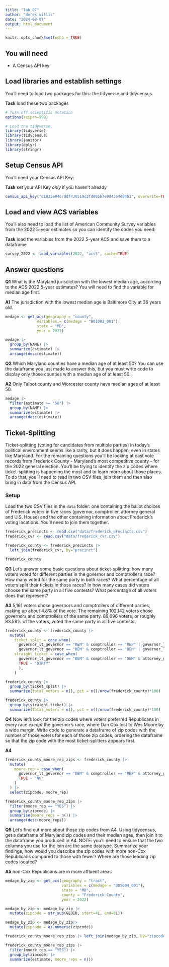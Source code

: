```yaml
---
title: "lab_07"
author: "derek willis"
date: "2024-08-07"
output: html_document
---
```


```r
knitr::opts_chunk$set(echo = TRUE)
```

## You will need

-   A Census API key

## Load libraries and establish settings

You'll need to load two packages for this: the tidyverse and tidycensus.

**Task** load these two packages

```r
# Turn off scientific notation
options(scipen=999)

# Load the tidyverse.
library(tidyverse)
library(tidycensus)
library(janitor)
library(dplyr)
library(stringr)
```

## Setup Census API

You'll need your Census API Key:

**Task** set your API Key *only* if you haven't already

```r
census_api_key("d1835e9467ddf430519c3fd805b7e9d4364d94b1", overwrite=TRUE)
```

## Load and view ACS variables

You'll also need to load the list of American Community Survey variables from the 2022 5-year estimates so you can identify the codes you need:

**Task** load the variables from the 2022 5-year ACS and save them to a dataframe

```r
survey_2022 <- load_variables(2022, "acs5", cache=TRUE)
```

## Answer questions

**Q1** What is the Maryland jurisdiction with the lowest median age, according to the ACS 2022 5-year estimates? You will need to find the variable for median age first.

**A1** The jurisdiction with the lowest median age is Baltimore City at 36 years old.

```r
medage <- get_acs(geography = "county",
              variables = c(medage = "B01002_001"),
              state = "MD",
              year = 2022)

medage |>
  group_by(NAME) |>
  summarize(estimate) |>
  arrange(desc(estimate))
```

**Q2** Which Maryland counties have a median age of at least 50? You can use the dataframe you just made to answer this, but you must write code to display only those counties with a median age of at least 50.

**A2** Only Talbot county and Worcester county have median ages of at least 50.

```r
medage |>
  filter(estimate >= "50") |>
  group_by(NAME) |>
  summarize(estimate) |>
  arrange(desc(estimate))
```

## Ticket-Splitting

Ticket-splitting (voting for candidates from multiple parties) in today's political environment seems like a rarity, but it does happen, even in states like Maryland. For the remaining questions you'll be looking at cast vote records from Frederick County - Maryland's most competitive county - for the 2022 general election. You'll be trying to identify the zip codes where ticket-splitting is happening the most and to learn more about those places. To do that, you'll need to read in two CSV files, join them and then also bring in data from the Census API.

### Setup

Load the two CSV files in the `data` folder: one containing the ballot choices of Frederick voters in five races (governor, comptroller, attorney general and U.S. House) and the other containing information about Frederick's voting locations. You'll need to join them together.

```r
frederick_precincts <- read.csv("data/frederick_precincts.csv")
frederick_cvr <- read.csv("data/frederick_cvr.csv")

frederick_county <- frederick_precincts |>
  left_join(frederick_cvr, by="precinct")

frederick_county
```

**Q3** Let's answer some basic questions about ticket-splitting: how many voters voted for different parties in the governor and comptroller's race? How many voted for the same party in both races? What percentage of all voters split their tickets in those races? In how many cases did voters choose the same party in all five contests? What percentage of all voters does that represent?

**A3** 5,161 voters chose governors and comptrollers of different parties, making up about 4.8% of the vote. The remaining 102,142 voters chose governors and comptrollers of the same party. 89,696 voters, or roughly 83.59% of the voters, voted the same party in all five contests.

```r
frederick_county <- frederick_county |>
  mutate(
    ticket_split = case_when(
      governor_lt_governor == "DEM" & comptroller == "REP" | governor_lt_governor == "DEM" & comptroller == "REP" ~ "YES",
      governor_lt_governor == "DEM" & comptroller == "DEM" | governor_lt_governor == "REP" & comptroller == "REP" ~ "NO"),
    straight_ticket = case_when(
      governor_lt_governor == "DEM" & comptroller == "DEM" & attorney_general == "DEM" & u_s_senator == "DEM" & representative_in_congress_6 == "DEM" | governor_lt_governor == "REP" & comptroller == "REP" & attorney_general == "REP" & u_s_senator == "REP" & representative_in_congress_6 == "REP" ~ "STRAIGHT",
      TRUE ~ "DIRTY"
      ),
    )

frederick_county |>
  group_by(ticket_split) |>
  summarize(total_voters = n(), pct = n()/nrow(frederick_county)*100)

frederick_county |>
  group_by(straight_ticket) |>
  summarize(total_voters = n(), pct = n()/nrow(frederick_county)*100)
```

**Q4** Now let's look for the zip codes where voters preferred Republicans in every race *except* the governor's race, where Dan Cox lost to Wes Moore by a wide margin. Write code to generate a dataframe of zip codes with the number of those voters for each of those zip codes, ordering the dataframe so that the zip code with the most ticket-splitters appears first.

**A4**

```r
frederick_county_moore_rep_zips <- frederick_county |>
  mutate(
    moore_rep = case_when(
      governor_lt_governor == "DEM" & comptroller == "REP" & attorney_general == "REP" & u_s_senator == "REP" & representative_in_congress_6 == "REP" ~ "YES",
      TRUE ~ "NO"
    )
  ) |>
  select(zipcode, moore_rep)

frederick_county_moore_rep_zips |>
  filter(moore_rep == "YES") |>
  group_by(zipcode) |>
  summarise(moore_reps = n()) |>
  arrange(desc(moore_reps))
```

**Q5** Let's find out more about those zip codes from A4. Using tidycensus, get a dataframe of Maryland zip codes and their median ages, then join it to the dataframe you produced in A4. NOTE: you'll need to ensure that the two columns you use for the join are the same datatype. Summarize your findings; how would you describe the zip codes with more non-Cox Republicans compared to those with fewer? Where are those leading zip codes located?

**A5** non-Cox Republicans are in more affluent areas

```r
medage_by_zip <- get_acs(geography = "tract",
                         variables = c(medage = "B05004_001"),
                         state = "MD",
                         county = "Frederick County",
                         year = 2022)

medage_by_zip <- medage_by_zip |>
  mutate(zipcode = str_sub(GEOID, start=4L, end=8L))

medage_by_zip <- medage_by_zip|>
  mutate(zipcode = as.numeric(zipcode))

frederick_county_moore_rep_zips |> left_join(medage_by_zip, by="zipcode")

frederick_county_moore_rep_zips |>
  filter(moore_rep == "YES") |>
  group_by(zipcode) |>
  summarize(estimate, moore_reps = n())
```

